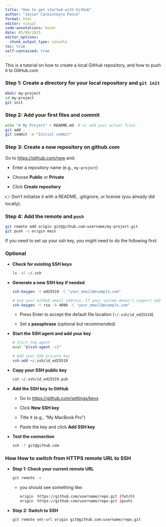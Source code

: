 ```yaml
---
title: "How to get started with GitHub"
author: "Javier Carpinteyro Ponce"
format: html
editor: visual
code-annotations: hover
date: 05/09/2025
editor_options: 
  chunk_output_type: console
toc: true
self-contained: true
---
```


This is a tutorial on how to create a local GitHub repository, and how to push it to GitHub.com

### Step 1: Create a directory for your local repository and `git init`

``` {#mkdir .bash}
mkdir my-project
cd my-project
git init
```

### Step 2: Add your first files and commit

``` {#commit .bash}
echo "# My Project" > README.md  # or add your actual files
git add .
git commit -m "Initial commit"
```

### Step 3: Create a new repository on github.com

Go to <https://github.com/new> and:

-   Enter a repository name (e.g., `my-project`)

-   Choose **Public** or **Private**

-   Click **Create repository**

👉 Don’t initialize it with a README, .gitignore, or license (you already did locally).

### Step 4: Add the remote and `push`

``` {#push .bash}
git remote add origin git@github.com:username/my-project.git
git push -u origin main
```

If you need to set up your ssh key, you might need to do the following first:

### Optional

-   **Check for existing SSH keys**

    ``` {#ls .bash}
    ls -al ~/.ssh
    ```

-   **Generate a new SSH key if needed**

    ``` {#ssh-key .bash}
    ssh-keygen -t ed25519 -C "your_email@example.com"

    # Use your GitHub email address. If your system doesn't support ed25519, fall back to:
    ssh-keygen -t rsa -b 4096 -C "your_email@example.com"
    ```

    -   Press Enter to accept the default file location (`~/.ssh/id_ed25519`)

    -   Set a **passphrase** (optional but recommended)

-   **Start the SSH agent and add your key**

    ``` {#addssh .bash}
    # Start the agent
    eval "$(ssh-agent -s)"

    # Add your SSH private key
    ssh-add ~/.ssh/id_ed25519
    ```

-   **Copy your SSH public key**

    ``` {#cp .bash}
    cat ~/.ssh/id_ed25519.pub
    ```

-   **Add the SSH key to GitHub**

    -   Go to <https://github.com/settings/keys>

    -   Click **New SSH key**

    -   Title it (e.g., "My MacBook Pro")

    -   Paste the key and click **Add SSH key**

-   **Test the connection**

    ``` {#testcon .bash}
    ssh -T git@github.com
    ```

### How How to switch from **HTTPS remote URL to SSH**

-   **Step 1: Check your current remote URL**

    ``` {#remote .bash}
    git remote -v
    ```

    -   you should see something like:

        ``` {#remotemessage .bash}
        origin  https://github.com/username/repo.git (fetch)
        origin  https://github.com/username/repo.git (push)
        ```

-   **Step 2: Switch to SSH**

    ``` {#switchssh .bash}
    git remote set-url origin git@github.com:username/repo.git
    ```